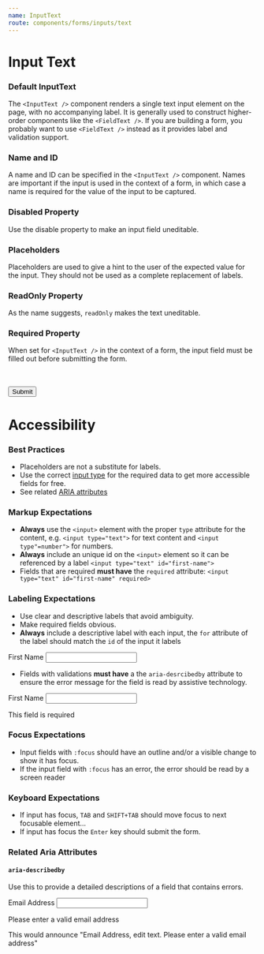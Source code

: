 ```yaml
---
name: InputText
route: components/forms/inputs/text
---
```


# Input Text

<ComponentDetail
  of="InputText"
  figmaURL="file/2MG6DoSjk4IaLnjjFCnKFf/Forms"
  status="experimental"
  githubURL="Form/Inputs/InputText.tsx"
/>

### Default InputText

The `<InputText />` component renders a single text input element on the page, with no accompanying label. It is generally used to construct higher-order components like the `<FieldText />`. If you are building a form, you probably want to use `<FieldText />` instead as it provides label and validation support.

<Playground>
  <InputText />
</Playground>

### Name and ID

A name and ID can be specified in the `<InputText />` component. Names are important if the input is used in the context of a form, in which case a name is required for the value of the input to be captured.

<Playground>
  <InputText name="someName" id="someId" />
</Playground>

### Disabled Property

Use the disable property to make an input field uneditable.

<Playground>
  <InputText disabled />
  <InputText value="Hello!" disabled />
</Playground>

### Placeholders

Placeholders are used to give a hint to the user of the expected value for the input. They should not be used as a complete replacement of labels.

<Playground>
  <InputText placeholder="Enter your text here..." />
</Playground>

### ReadOnly Property

As the name suggests, `readOnly` makes the text uneditable.

<Playground>
  <InputText value="You can't change me." readOnly />
</Playground>

### Required Property

When set for `<InputText />` in the context of a form, the input field must be filled out before submitting the form.

<Playground>
  <form>
    <InputText required />
    <br />
    <br />
    <Button>Submit</Button>
  </form>
</Playground>

# Accessibility

### Best Practices

- Placeholders are not a substitute for labels.
- Use the correct [input type](https://developer.mozilla.org/en-US/docs/Web/HTML/Element/input#Form_%3Cinput%3E_types_) for the required data to get more accessible fields for free.
- See related [ARIA attributes](#related-aria-attributes)

### Markup Expectations

- **Always** use the `<input>` element with the proper `type` attribute for the content, e.g. `<input type="text">` for text content and `<input type"=number">` for numbers.
- **Always** include an unique id on the `<input>` element so it can be referenced by a label `<input type="text" id="first-name">`
- Fields that are required **must have** the `required` attribute: `<input type="text" id="first-name" required>`

### Labeling Expectations

- Use clear and descriptive labels that avoid ambiguity.
- Make required fields obvious.
- **Always** include a descriptive label with each input, the `for` attribute of the label should match the `id` of the input it labels

<Playground>
  <label for="first-name">First Name</label>
  <input id="first-name" type="text" />
</Playground>

- Fields with validations **must have** a the `aria-desrcibedby` attribute to ensure the error message for the field is read by assistive technology.

<Playground>
  <label for="first-name">First Name</label>
  <input
    id="first-name"
    type="text"
    aria-describedby="fn-error-message"
    required
  />
  <p id="fn-error-message">This field is required</p>
</Playground>

### Focus Expectations

- Input fields with `:focus` should have an outline and/or a visible change to show it has focus.
- If the input field with `:focus` has an error, the error should be read by a screen reader

### Keyboard Expectations

- If input has focus, `TAB` and `SHIFT+TAB` should move focus to next focusable element...
- If input has focus the `Enter` key should submit the form.

### Related Aria Attributes

#### `aria-describedby`

Use this to provide a detailed descriptions of a field that contains errors.

<Playground>
  <label for="email">Email Address</label>
  <input id="email" type="email" aria-describedby="email-error-message" />
  <p id="email-error-message">Please enter a valid email address</p>
</Playground>

This would announce "Email Address, edit text. Please enter a valid email address"
